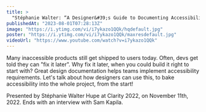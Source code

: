 ```yaml
---
title: >
  "Stéphanie Walter: “A Designer&#39;s Guide to Documenting Accessibility” — Clarity 2022"
publishedAt: "2023-08-01T07:28:13Z"
image: "https://i.ytimg.com/vi/i7ykazo1QQk/hqdefault.jpg"
poster: "https://i.ytimg.com/vi/i7ykazo1QQk/maxresdefault.jpg"
videoUrl: "https://www.youtube.com/watch?v=i7ykazo1QQk"
---
```


Many inaccessible products still get shipped to users today. Often, devs get told they can "fix it later". Why fix it later, when you could build it right to start with? Great design documentation helps teams implement accessibility requirements. Let's talk about how designers can use this, to bake accessibility into the whole project, from the start!

Presented by Stéphanie Walter Hupe at Clarity 2022, on November 11th, 2022. Ends with an interview with Sam Kapila.

